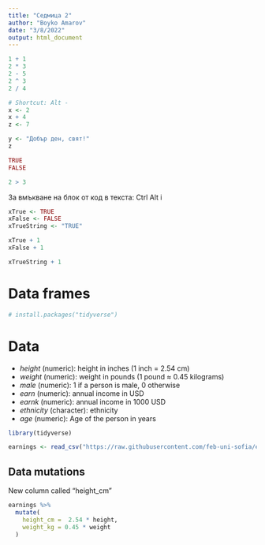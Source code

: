 ```yaml
---
title: "Седмица 2"
author: "Boyko Amarov"
date: "3/8/2022"
output: html_document
---
```


```r
1 + 1
2 * 3
2 - 5
2 ^ 3
2 / 4
```

```r
# Shortcut: Alt -
x <- 2
x + 4
z <- 7
```

```r
y <- "Добър ден, свят!"
z
```

```r
TRUE
FALSE
```

```r
2 > 3
```

За вмъкване на блок от код в текста: Ctrl Alt i

```r
xTrue <- TRUE
xFalse <- FALSE
xTrueString <- "TRUE"
```

```r
xTrue + 1
xFalse + 1
```

```r
xTrueString + 1
```

# Data frames

```r
# install.packages("tidyverse")
```

# Data

- _height_ (numeric): height in inches (1 inch = 2.54 cm)
- _weight_ (numeric): weight in pounds (1 pound $\approx$ 0.45 kilograms)
- _male_ (numeric): 1 if a person is male, 0 otherwise
- _earn_ (numeric): annual income in USD
- _earnk_ (numeric): annual income in 1000 USD
- _ethnicity_ (character): ethnicity
- _age_ (numeric): Age of the person in years


```r
library(tidyverse)

earnings <- read_csv("https://raw.githubusercontent.com/feb-uni-sofia/econometrics2021/main/data/earnings.csv")
```

## Data mutations

New column called "height_cm"

```r
earnings %>%
  mutate(
    height_cm =  2.54 * height,
    weight_kg = 0.45 * weight
  )
```









